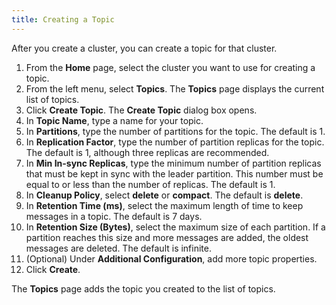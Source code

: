 ```yaml
---
title: Creating a Topic
---
```


<head>
    <meta name="title" content="Create a Topic | Redpanda Docs"/>
    <meta name="description" content="Create a topic for your cluster."/>
</head>

After you create a cluster, you can create a topic for that cluster.

1. From the **Home** page, select the cluster you want to use for creating a topic.
2. From the left menu, select **Topics**.
    The **Topics** page displays the current list of topics.
3. Click **Create Topic**.
    The **Create Topic** dialog box opens.
4. In **Topic Name**, type a name for your topic.
5. In **Partitions**, type the number of partitions for the topic. The default is 1.
6. In **Replication Factor**, type the number of partition replicas for the topic. The default is 1, although three replicas are recommended.
7. In **Min In-sync Replicas**, type the minimum number of partition replicas that must be kept in sync with the leader partition. This number must be equal to or less than the number of replicas. The default is 1.
8. In **Cleanup Policy**, select **delete** or **compact**. The default is **delete**.
9. In **Retention Time (ms)**, select the maximum length of time to keep messages in a topic. The default is 7 days.
10. In **Retention Size (Bytes)**, select the maximum size of each partition. If a partition reaches this size and more messages are added, the oldest messages are deleted. The default is infinite.
11. (Optional) Under **Additional Configuration**, add more topic properties.
12. Click **Create**.

The **Topics** page adds the topic you created to the list of topics.
